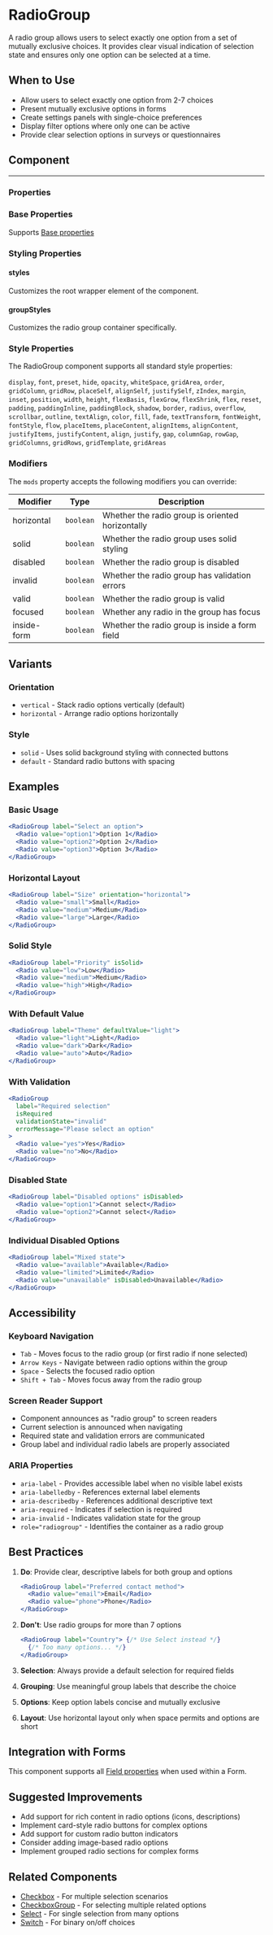 
<Meta of={RadioGroupStories} />

# RadioGroup

A radio group allows users to select exactly one option from a set of mutually exclusive choices. It provides clear visual indication of selection state and ensures only one option can be selected at a time.

## When to Use

- Allow users to select exactly one option from 2-7 choices
- Present mutually exclusive options in forms
- Create settings panels with single-choice preferences
- Display filter options where only one can be active
- Provide clear selection options in surveys or questionnaires

## Component

<Story of={RadioGroupStories.Default} />

---

### Properties

<Controls of={RadioGroupStories.Default} />

### Base Properties

Supports [Base properties](/docs/tasty-base-properties--docs)

### Styling Properties

#### styles

Customizes the root wrapper element of the component.

#### groupStyles

Customizes the radio group container specifically.

### Style Properties

The RadioGroup component supports all standard style properties:

`display`, `font`, `preset`, `hide`, `opacity`, `whiteSpace`, `gridArea`, `order`, `gridColumn`, `gridRow`, `placeSelf`, `alignSelf`, `justifySelf`, `zIndex`, `margin`, `inset`, `position`, `width`, `height`, `flexBasis`, `flexGrow`, `flexShrink`, `flex`, `reset`, `padding`, `paddingInline`, `paddingBlock`, `shadow`, `border`, `radius`, `overflow`, `scrollbar`, `outline`, `textAlign`, `color`, `fill`, `fade`, `textTransform`, `fontWeight`, `fontStyle`, `flow`, `placeItems`, `placeContent`, `alignItems`, `alignContent`, `justifyItems`, `justifyContent`, `align`, `justify`, `gap`, `columnGap`, `rowGap`, `gridColumns`, `gridRows`, `gridTemplate`, `gridAreas`

### Modifiers

The `mods` property accepts the following modifiers you can override:

| Modifier | Type | Description |
|----------|------|-------------|
| horizontal | `boolean` | Whether the radio group is oriented horizontally |
| solid | `boolean` | Whether the radio group uses solid styling |
| disabled | `boolean` | Whether the radio group is disabled |
| invalid | `boolean` | Whether the radio group has validation errors |
| valid | `boolean` | Whether the radio group is valid |
| focused | `boolean` | Whether any radio in the group has focus |
| inside-form | `boolean` | Whether the radio group is inside a form field |

## Variants

### Orientation

- `vertical` - Stack radio options vertically (default)
- `horizontal` - Arrange radio options horizontally

### Style

- `solid` - Uses solid background styling with connected buttons
- `default` - Standard radio buttons with spacing

## Examples

### Basic Usage

```jsx
<RadioGroup label="Select an option">
  <Radio value="option1">Option 1</Radio>
  <Radio value="option2">Option 2</Radio>
  <Radio value="option3">Option 3</Radio>
</RadioGroup>
```

### Horizontal Layout

```jsx
<RadioGroup label="Size" orientation="horizontal">
  <Radio value="small">Small</Radio>
  <Radio value="medium">Medium</Radio>
  <Radio value="large">Large</Radio>
</RadioGroup>
```

### Solid Style

```jsx
<RadioGroup label="Priority" isSolid>
  <Radio value="low">Low</Radio>
  <Radio value="medium">Medium</Radio>
  <Radio value="high">High</Radio>
</RadioGroup>
```

### With Default Value

```jsx
<RadioGroup label="Theme" defaultValue="light">
  <Radio value="light">Light</Radio>
  <Radio value="dark">Dark</Radio>
  <Radio value="auto">Auto</Radio>
</RadioGroup>
```

### With Validation

```jsx
<RadioGroup
  label="Required selection"
  isRequired
  validationState="invalid"
  errorMessage="Please select an option"
>
  <Radio value="yes">Yes</Radio>
  <Radio value="no">No</Radio>
</RadioGroup>
```

### Disabled State

```jsx
<RadioGroup label="Disabled options" isDisabled>
  <Radio value="option1">Cannot select</Radio>
  <Radio value="option2">Cannot select</Radio>
</RadioGroup>
```

### Individual Disabled Options

```jsx
<RadioGroup label="Mixed state">
  <Radio value="available">Available</Radio>
  <Radio value="limited">Limited</Radio>
  <Radio value="unavailable" isDisabled>Unavailable</Radio>
</RadioGroup>
```

## Accessibility

### Keyboard Navigation

- `Tab` - Moves focus to the radio group (or first radio if none selected)
- `Arrow Keys` - Navigate between radio options within the group
- `Space` - Selects the focused radio option
- `Shift + Tab` - Moves focus away from the radio group

### Screen Reader Support

- Component announces as "radio group" to screen readers
- Current selection is announced when navigating
- Required state and validation errors are communicated
- Group label and individual radio labels are properly associated

### ARIA Properties

- `aria-label` - Provides accessible label when no visible label exists
- `aria-labelledby` - References external label elements
- `aria-describedby` - References additional descriptive text
- `aria-required` - Indicates if selection is required
- `aria-invalid` - Indicates validation state for the group
- `role="radiogroup"` - Identifies the container as a radio group

## Best Practices

1. **Do**: Provide clear, descriptive labels for both group and options
   ```jsx
   <RadioGroup label="Preferred contact method">
     <Radio value="email">Email</Radio>
     <Radio value="phone">Phone</Radio>
   </RadioGroup>
   ```

2. **Don't**: Use radio groups for more than 7 options
   ```jsx
   <RadioGroup label="Country"> {/* Use Select instead */}
     {/* Too many options... */}
   </RadioGroup>
   ```

3. **Selection**: Always provide a default selection for required fields
4. **Grouping**: Use meaningful group labels that describe the choice
5. **Options**: Keep option labels concise and mutually exclusive
6. **Layout**: Use horizontal layout only when space permits and options are short

## Integration with Forms

This component supports all [Field properties](/docs/forms-field--docs) when used within a Form.

## Suggested Improvements

- Add support for rich content in radio options (icons, descriptions)
- Implement card-style radio buttons for complex options
- Add support for custom radio button indicators
- Consider adding image-based radio options
- Implement grouped radio sections for complex forms

## Related Components

- [Checkbox](/docs/forms-checkbox--docs) - For multiple selection scenarios
- [CheckboxGroup](/docs/forms-checkboxgroup--docs) - For selecting multiple related options
- [Select](/docs/forms-select--docs) - For single selection from many options
- [Switch](/docs/forms-switch--docs) - For binary on/off choices
